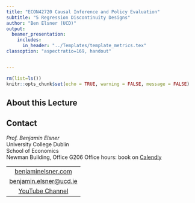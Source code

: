 ```yaml
---
title: "ECON42720 Causal Inference and Policy Evaluation"
subtitle: "5 Regression Discontinuity Designs"
author: "Ben Elsner (UCD)"
output:
  beamer_presentation:
    includes:
      in_header: "../Templates/template_metrics.tex"
classoption: "aspectratio=169, handout" 


--- 
```


```r
rm(list=ls())
knitr::opts_chunk$set(echo = TRUE, warning = FALSE, message = FALSE)
```

## About this Lecture





## Contact


*Prof. Benjamin Elsner* \
University College Dublin \
School of Economics \
Newman Building, Office G206 
\vfill
Office hours: book on [Calendly](https://calendly.com/benjamin-elsner/office-hour)
\vfill




<center>
  | |
  |:-------------------------:|
  | [benjaminelsner.com](https://benjaminelsner.com) |
  | [benjamin.elsner@ucd.ie](benjamin.elsner@ucd.ie) |
  | [YouTube Channel](https://youtube.com/@ben_elsner) |

</center>

